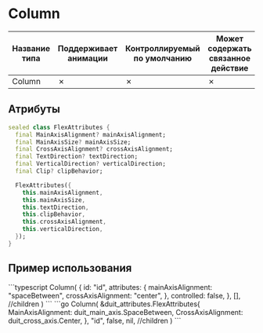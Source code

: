 
# Column

| Название типа| Поддерживает анимации | Контроллируемый по умолчанию | Может содержать связанное действие | Ссылка |
| - | - | - | - | - |
| Column | &cross; | &cross; | &cross; | [link](https://api.flutter.dev/flutter/widgets/Column-class.html) |

## Атрибуты

```dart
sealed class FlexAttributes {
  final MainAxisAlignment? mainAxisAlignment;
  final MainAxisSize? mainAxisSize;
  final CrossAxisAlignment? crossAxisAlignment;
  final TextDirection? textDirection;
  final VerticalDirection? verticalDirection;
  final Clip? clipBehavior;

  FlexAttributes({
    this.mainAxisAlignment,
    this.mainAxisSize,
    this.textDirection,
    this.clipBehavior,
    this.crossAxisAlignment,
    this.verticalDirection,
  });
}
```

## Пример использования

<Tabs groupId="lang">
  <TabItem value="ts" label="TypeScript" default>
    ```typescript
    Column(
        {
            id: "id",
            attributes: {
                mainAxisAlignment: "spaceBetween",
                crossAxisAlignment: "center",
            },
            controlled: false,
        },
        [], //children
    )
    ```
  </TabItem>
  <TabItem value="go" label="Go">
    ```go
	Column(
		&duit_attributes.FlexAttributes{
			MainAxisAlignment:  duit_main_axis.SpaceBetween,
			CrossAxisAlignment: duit_cross_axis.Center,
		},
		"id",
		false,
		nil, //children
	)
    ```
  </TabItem>
</Tabs>

